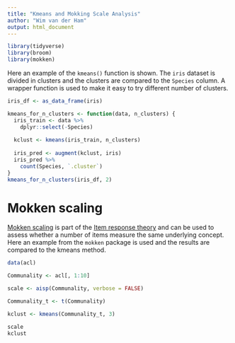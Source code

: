```yaml
---
title: "Kmeans and Mokking Scale Analysis"
author: "Wim van der Ham"
output: html_document
---
```


```r
library(tidyverse)
library(broom)
library(mokken)
```


Here an example of the `kmeans()` function is shown. The `iris` dataset is divided in clusters and the clusters are compared to the `Species` column. A wrapper function is used to make it easy to try different number of clusters.

```r
iris_df <- as_data_frame(iris)

kmeans_for_n_clusters <- function(data, n_clusters) {
  iris_train <- data %>% 
    dplyr::select(-Species)
  
  kclust <- kmeans(iris_train, n_clusters)
  
  iris_pred <- augment(kclust, iris)
  iris_pred %>%
    count(Species, `.cluster`)
}
kmeans_for_n_clusters(iris_df, 2)
```

# Mokken scaling

[Mokken scaling](https://en.wikipedia.org/wiki/Mokken_scale) is part of the [Item response theory](https://en.wikipedia.org/wiki/Item_response_theory) and can be used to assess whether a number of items measure the same underlying concept. Here an example from the `mokken` package is used and the results are compared to the kmeans method.

```r
data(acl)

Communality <- acl[, 1:10]

scale <- aisp(Communality, verbose = FALSE)

Communality_t <- t(Communality)

kclust <- kmeans(Communality_t, 3)

scale
kclust
```
